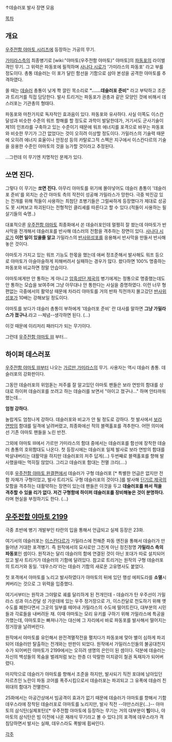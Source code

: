 {{{#!html
<object width="425" height="344"><param name="movie" value="http://www.youtube.com/v/rbPGuJ2pfV8?fs=1&amp;hl=ja_JP&amp;rel=0"></param><param name="allowFullScreen" value="true"></param><param name="allowscriptaccess" value="always"></param><embed src="http://www.youtube.com/v/rbPGuJ2pfV8?fs=1&amp;hl=ja_JP&amp;rel=0" type="application/x-shockwave-flash" allowscriptaccess="always" allowfullscreen="true" width="425" height="344"></embed></object>}}}

↑데슬러포 발사 장면 모음

[[목차]]

== 개요 ==
[[우주전함 야마토 시리즈]]에 등장하는 가공의 무기.

[[가미라스]]측의 최종병기로 [wiki:"야마토(우주전함 야마토)" 야마토]의 [[파동포]]의 라이벌 격인 무기. 그 위력은 파동포에 필적하며 [[사나다 시로]]가 '가미라스의 파동포' 라고 부를 정도이다. 총통 데슬러는 이 포가 달린 함선을 기함으로 삼아 본성을 공격한 야마토를 추격하였다. 

쏠 때는 [[데슬러]] 총통이 낮게 쫙 깔린 목소리로 '''"……데슬러포 준비"''' 라고 부탁하고 조준과 트리거를 직접 담당한다. 발사 트리거는 파동포가 권총과 같은 모양인 것에 비해서 데스러포는 기관총의 형태다.

파동포와 마찬가지로 독자적인 효과음이 있다. 파동포와 유사하다. 사실 이쪽도 이스칸달성과 비슷한 수준의 워프 항해를 할 정도로 과학이 발달한데가, 거기서도 군사기술이 제1의 인프라를 구축하고 있는 수준이기 때문에  워프 에너지를 포격으로 바꾸는 파동포와 비슷한 무기가 그간 없었다는 것이 오히려 이상할 정도이다. 가밀러스의 기술력 때문에 오히려 에너지 효율이나 안정성 등의 카탈로그적 스펙은 지구에서 이스칸다르의 기술을 응용한 수준인 야마토의 것을 능가할 것이라고 추정된다.   

...그런데 이 무기엔 치명적인 문제가 있다.

== 쏘면 진다. ==
그렇다 이 무기는 '''쏘면 진다.''' 아무리 야마토를 위기에 몰아넣어도 데슬러 총통이 '데슬러포 준비'를 외치는 순간 야마토 측의 작전이 성공해 가밀라스가 망한다. 극중 박진감 있는 전개를 위해 적들이 사용하는 최첨단 초병기들은 그럴싸하게 등장했다가 제대로 성공도 못 시켜보고 파괴된다는 전형적인 클리셰를 따른다고 할 수 있다.(적들이 사용하는 필살기들의 숙명..)

대표적으론 [[우주전함 야마토]] 최종화에서 쏜 데슬러포인데 멀쩡히 잘 쐈는데 야마토가 반사막을 전개해서 데슬러포를 반사해 데스러의 전함을 격추하는 장면이 있다. [[사나다 시로]]가 '''이런 일이 있을줄 알고''' 가밀라스의 [[반사위성포]]를 응용해서 반사막을 만들서 반사해놓은 것이다.

야마토가 가지고 있는 워프 기능도 한몫을 했는데 애써 정조준해서 발사해도 워프 등으로 야마토가 아슬아슬하게 피해버려서 실패하는 경우가 많다. 쐈다하면 100% 명중하는 파동포와 비교하면 정말 안습이다.

야마토에게만 안 통하는 게 아니고 [[암흑성단 제국]]의 병기에게는 정통으로 명중했는데도 안 통하는 모습을 보여주며 그냥 아무대나 안 통한다는 사실을 증명하였다. 이런 너무 형편없는 극중에서의 활약상 때문에 차라리 야마토를 거의 반파 직전까지 몰고갔던 [[반사위성포]]가 10배는 강해보일 정도이다.

야마토를 보다가 데슬러 총통이 부하에게 '데슬러포 준비' 란 대사를 말하면 '''그냥 가밀라스가 졌구나.'''라고  --체념--생각하면 된다. (…)

이것 때문에 이리저리 패러디가 되는 무기이다.

그런데 [[우주전함 야마토 Ⅲ]] 부터...

== 하이퍼 데스러포 ==
[[우주전함 야마토 Ⅲ]]부터 나오는 [[가르만 가미라스]]의 무기. 사용자는 역시 데슬러 총통. 데슬러포의 강화판이다.

그동안 데슬러포의 위엄돋는 저주를 잘 알고있던 야마토 팬들은 보라 연방의 함대를 상대로 하이퍼 데슬러포를 쏘려고 하는 데슬러를 보면서 "아이고 졌구나..." 하며 안타까워 했는데...

'''엄청 강하다.'''

놀랍게도 엄청나게 강하다. 데슬러포와 비교가 안 될 정도로 강하다. 첫 발사에서 [[보라 연방]]의 함대를 일격에 날려버렸고, 최종화에선 적의 블랙홀포를 격추한다. 어떤 의미에선 기존 야마토 팬들을 노린 반전.

그외에 야마토 Ⅲ에서 가르만 가미라스의 함대 중에서는 데슬러포를 함선에 장착한 데슬러 총통의 호위함대도 나온다. 첫 등장시에는 데슬러포 일제 발사로 보라 연방의 함대를 박살내버리는 대활약을 하지만 데슬러포의 저주 답게(...) 두번째로 블랙홀포를 향해 발사했을때는 먹히질 않았다. 그리고 데슬러포 함대는 전멸 크리(....)

이후 [[우주전함 야마토 완결편]]에서 데슬러가 구형 데슬러포 [* 특별한 언급은 없지만 전함 자체가 구형이었고, 발사 트리거도 구형 데슬러포의 것이다.]를 발사해 [[딘기르 제국]]의 모함을 격추하는 대활약하는 장면이 있는데 팬들은 이것을 두고 '''데슬러포를 쏴서 적을 격추할 수 있을 리가 없다. 저건 구형함에 하이퍼 데슬러포를 장비해놓은 것이 분명하다.''' 라며 현실을 부정하기도 한다. (…)

== [[우주전함 야마토 2199]] ==
극중 초반에 병기 개발부인 타란의 입을 통해서 언급되고 실제 등장은 23화.

여기서의 데슬러포는 [[이스칸다르]]가 가밀라스에 전해준 파동 엔진을 통해서 데슬러가 만들어낸 거대한 포격병기. 즉 원작에서의 묘사로만 그친게 아닌 정진정명 '''가밀라스 측의 파동포'''인 셈이다. 원작과는 달리 데슬러의 함에 연결된 것이 아닌 포대가 따로 설치되어 있고 발사 트리거가 데슬러의 기함에 달려있다. 참고로 트리거는 원작의 구형 데슬러포의 트리거와 동일. '데우스라'라는 데슬러 기함의 새로운 고유명사도 붙었다.

첫 포격에서 야마토를 노리고 발사하였다가 야마토의 뒤에 있던 행성 에피도라를 '''소멸'''시켜버리는 것으로 그 위력을 입증했다. 

여기서부터는 원작과 그야말로 궤를 달리하게 된 전개인데 - 데슬러가 탄 우주선이 가밀라스 성과 이스칸달 성 가운데에 있는 우주 정거장으로 가, 이스칸달로 천도하기 위해 옛 수도를 폐한다면서 그곳의 일부를 떼어내 가밀라스의 수도에 떨어트린다, 대부분의 시민들과 각료들을 내버려둔 채. 이때 야마토는 모리 유키를 구하기 위해 가밀라스에 특공을 가했는데, 야마토호는 빠져나가는 대신에 그 자리에서 바로 파동포를 발사해서 떨어지는 정거장을 날려버린다. 

원작에서 야마토를 유인해서 완전격멸작전을 펼치다가 파동포에 맞아 별이 심하게 파괴되어 데슬러만 탈출하는 전개와는 딴판이 되었다. 
원작에서 가밀러스인들의 불공대천지수가 되어버린 야마토가 2199에서는 오히려 생명의 은인이 된 셈이다. 
덕분에 데슬러는 자신의 백성들의 목숨을 벌레처럼 보는 한층 더 악랄한 미치광이 철권 독재자가 되어버렸다.

마지막으로 데슬러가 야마토를 향해서 조준을 하지만, 발사되기 직전 포대에 남아있던 자르츠인 노란이 파동 코어를 폭주시킴으로서 데슬러포는 파괴되고 그 유폭에 데슬러 친위대의 함대가 전멸한다.

25화에서는 아공간상에서 빔공격이 효과가 없기 때문에 데슬러가 야마토를 향해서 기함 데우스라에 장착된 데슬러포로 야마토를 노리지만, 발사 직전 --야만스러운(...)-- 야마토의 삼식탄(실체포탄)[* 우주전함 야마토에 등장하는 무기는 거의 대부분이 '''빔'''이나, 야마토의 삼식탄은 빔 이전에 나온 재래식 무기라고 볼 수 있다.]의 포격에 데우스라가 격침당하면서 발사는 실패, 데우스라도 폭발에 휩싸인다.

[[각주]]
